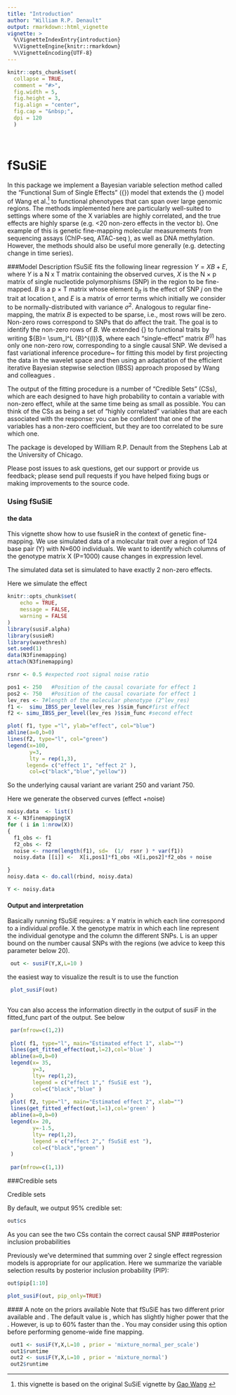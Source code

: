 ```yaml
---
title: "Introduction"
author: "William R.P. Denault"
output: rmarkdown::html_vignette
vignette: >
  %\VignetteIndexEntry{introduction}
  %\VignetteEngine{knitr::rmarkdown}
  %\VignetteEncoding{UTF-8}
---
```


```r
knitr::opts_chunk$set(
  collapse = TRUE,
  comment = "#>",
  fig.width = 5,
  fig.height = 3,
  fig.align = "center",
  fig.cap = "&nbsp;",
  dpi = 120
  )

 
```

# fSuSiE
 In this package we implement a  Bayesian variable selection method called the "Functional Sum of Single Effects" ({\em fSuSiE}) model that extends the {\em SuSiE} model of Wang et al.^[this vignette is based on the original SuSiE vignette by [Gao Wang](https://stephenslab.github.io/susieR/articles/finemapping.html) ]  to functional phenotypes that can span over large genomic regions. The methods implemented here are particularly well-suited to settings where some of the X variables are highly correlated, and the true effects are highly sparse (e.g. <20 non-zero effects in the vector b). One example of this is genetic fine-mapping  molecular measurements from sequencing assays (ChIP-seq, ATAC-seq ), as well as DNA methylation. However, the methods should also be useful more generally (e.g. detecting change in time series).

###Model Description 
fSuSiE fits the following linear regression ${Y} = {XB} + {E}$, where ${Y}$ is a N x T matrix containing the observed curves, ${X}$ is the N × p matrix of  single nucleotide polymorphisms (SNP) in the region to be fine-mapped. ${B}$ is a p × T matrix whose element $b_{jt}$ is the effect of SNP $j$ on the trait at location t, and ${E}$ is a matrix of error terms which initially we consider to be normally-distributed with variance $\sigma^2$. Analogous to regular fine-mapping, the matrix ${B}$ is expected to be sparse, i.e., most rows will be zero. Non-zero rows correspond to SNPs that do affect the trait. The goal is to identify the non-zero rows of  ${B}$. We extended  {\em SuSiE} to functional traits by writing ${B}= \sum_l^L {B}^{(l)}$, where each "single-effect" matrix ${B}^{(l)}$ has only one non-zero row, corresponding to a single causal SNP. We devised a fast variational inference procedure~\cite{blei_variational_2017} for fitting this model by first projecting the data in the wavelet space and then using an adaptation of the efficient iterative Bayesian stepwise selection (IBSS) approach proposed by Wang and colleagues .


The output of the fitting procedure is a number of “Credible Sets” (CSs), which are each designed to have high probability to contain a variable with non-zero effect, while at the same time being as small as possible. You can think of the CSs as being a set of “highly correlated” variables that are each associated with the response: you can be confident that one of the variables has a non-zero coefficient, but they are too correlated to be sure which one.

The package is developed by William R.P. Denault from the Stephens Lab at the University of Chicago.

Please post issues to ask questions, get our support or provide us feedback; please send pull requests if you have helped fixing bugs or making improvements to the source code.


### Using fSuSiE

#### the data
This vignette show how to use fsusieR in the context of genetic fine-mapping. We use simulated data of a molecular trait over a region of 124 base pair (Y) with N≈600 individuals. We want to identify which columns of  the genotype matrix X  (P=1000) cause changes in expression level.

The simulated data set is simulated to have exactly 2 non-zero effects.

Here we simulate the effect 
```r
knitr::opts_chunk$set(
	echo = TRUE,
	message = FALSE,
	warning = FALSE
)
library(susiF.alpha)
library(susieR)
library(wavethresh)
set.seed(1)
data(N3finemapping)
attach(N3finemapping)

rsnr <- 0.5 #expected root signal noise ratio

pos1 <- 250   #Position of the causal covariate for effect 1
pos2 <- 750   #Position of the causal covariate for effect 1
lev_res <- 7#length of the molecular phenotype (2^lev_res)
f1 <-  simu_IBSS_per_level(lev_res )$sim_func#first effect
f2 <- simu_IBSS_per_level(lev_res )$sim_func #second effect

plot( f1, type ="l", ylab="effect", col="blue")
abline(a=0,b=0)
lines(f2, type="l", col="green")
legend(x=100,
       y=3,
       lty = rep(1,3),
      legend= c("effect 1", "effect 2" ),
       col=c("black","blue","yellow"))

```
So the underlying causal variant are variant 250 and variant 750.

Here we generate the observed curves (effect +noise)



```r

noisy.data  <- list()
X <- N3finemapping$X
for ( i in 1:nrow(X))
{
  f1_obs <- f1
  f2_obs <- f2
  noise <- rnorm(length(f1), sd=  (1/  rsnr ) * var(f1))
  noisy.data [[i]] <-  X[i,pos1]*f1_obs +X[i,pos2]*f2_obs + noise

}
noisy.data <- do.call(rbind, noisy.data)

Y <- noisy.data


```

#### Output and interpretation

Basically running fSuSiE requires: a Y matrix in which each line correspond to a individual profile. X the genotype matrix in which each line represent the individual genotype and the column the different SNPs. L is an upper bound on the number causal SNPs with the regions (we advice to keep this parameter below 20).



```r
 out <- susiF(Y,X,L=10 )
```


the easiest way to visualize the result is to use the \code{plot_susiF} function

```r
 
 plot_susiF(out)
 

```

 You can also access the information directly in the output of susiF in the fitted_func part of the output. See below 
 
 
```r
 par(mfrow=c(1,2))
 
 plot( f1, type="l", main="Estimated effect 1", xlab="")
 lines(get_fitted_effect(out,l=2),col='blue' )
 abline(a=0,b=0)
 legend(x= 35,
        y=3,
        lty= rep(1,2),
        legend = c("effect 1"," fSuSiE est "),
        col=c("black","blue" )
 )
 plot( f2, type="l", main="Estimated effect 2", xlab="")
 lines(get_fitted_effect(out,l=1),col='green' )
 abline(a=0,b=0)
 legend(x= 20,
        y=-1.5,
        lty= rep(1,2),
        legend = c("effect 2"," fSuSiE est "),
        col=c("black","green" )
 )
 
 par(mfrow=c(1,1))
```
 
###Credible sets

Credible sets

By default, we output 95% credible set:


 
```r
out$cs
```

As you can see the two CSs contain the correct causal SNP
###Posterior inclusion probabilities

Previously we’ve determined that summing over 2 single effect regression models is appropriate for our application. Here we summarize the variable selection results by posterior inclusion probability (PIP):


 
```r
 
out$pip[1:10]

plot_susiF(out, pip_only=TRUE)
```
 
 
 
 #### A note on the   priors available
Note that fSuSiE has two different prior available \textit{mixture_normal_per_scale} and \textit{mixture_normal}. The default value is \textit{mixture_normal_per_scale}, which has slightly higher power that the  \textit{mixture_normal}. However,  \textit{mixture_normal} is up to 60% faster than the \textit{mixture_normal_per_scale}. You may consider using this option before performing genome-wide fine mapping. 
 

```r
 out1 <- susiF(Y,X,L=10 , prior = 'mixture_normal_per_scale')
 out1$runtime
 out2 <- susiF(Y,X,L=10 , prior = 'mixture_normal')
 out2$runtime
```
 
